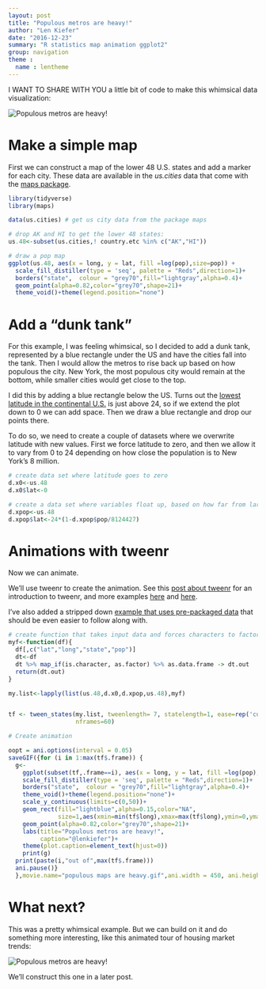 ```yaml
---
layout: post
title: "Populous metros are heavy!"
author: "Len Kiefer"
date: "2016-12-23"
summary: "R statistics map animation ggplot2"
group: navigation
theme :
  name : lentheme
---
```


I WANT TO SHARE WITH YOU a little bit of code to make this whimsical data visualization:

<img src="{{ site.url }}/img/charts_dec_23_2016/populous maps are heavy.gif" alt="Populous metros are heavy!"/>

# Make a simple map

First we can construct a map of the lower 48 U.S. states and add a marker for each city.  These data are available in the *us.cities* data that come with the [maps package](https://cran.r-project.org/web/packages/maps/index.html).

``` r
library(tidyverse)
library(maps)

data(us.cities) # get us city data from the package maps

# drop AK and HI to get the lower 48 states:
us.48<-subset(us.cities,! country.etc %in% c("AK","HI"))

# draw a pop map
ggplot(us.48, aes(x = long, y = lat, fill =log(pop),size=pop)) +
  scale_fill_distiller(type = 'seq', palette = "Reds",direction=1)+
  borders("state",  colour = "grey70",fill="lightgray",alpha=0.4)+
  geom_point(alpha=0.82,color="grey70",shape=21)+
  theme_void()+theme(legend.position="none")
```

# Add a "dunk tank"

For this example, I was feeling whimsical, so I decided to add a dunk tank, represented by a blue rectangle under the US and have the cities fall into the tank. Then I would allow the metros to rise back up based on how populous the city. New York, the most populous city would remain at the bottom, while smaller cities would get close to the top.

I did this by adding a blue rectangle below the US.  Turns out the [lowest latitude in the continental U.S.](https://en.wikipedia.org/wiki/List_of_extreme_points_of_the_United_States#Southernmost_points) is just above 24, so if we extend the plot down to 0 we can add space. Then we draw a blue rectangle and drop our points there.

To do so, we need to create a couple of datasets where we overwrite latitude with new values.  First we force latitude to zero, and then we allow it to vary from 0 to 24 depending on how close the population is to New York's 8 million.

``` r
# create data set where latitude goes to zero
d.x0<-us.48
d.x0$lat<-0

# create a data set where variables float up, based on how far from largestest (NYC) pop they are
d.xpop<-us.48
d.xpop$lat<-24*(1-d.xpop$pop/8124427)

```

# Animations with tweenr

Now we can animate.  

We'll use tweenr to create the animation. See this [post about tweenr]({% post_url 2016-05-29-improving-R-animated-gifs-with-tweenr %}) for an introduction to tweenr, and more examples [here]({% post_url 2016-05-30-more-tweenr-animations %}) and [here]({% post_url 2016-06-26-week-in-review %}). 

I've also added a stripped down [example that uses pre-packaged data]({% post_url 2016-12-19-more-tweenr-housing %}) that should be even easier to follow along with.


``` r

# create function that takes input data and forces characters to factors (so tweenr doesn't try to interpolate them)
myf<-function(df){
  df[,c("lat","long","state","pop")]
  dt<-df
  dt %>% map_if(is.character, as.factor) %>% as.data.frame -> dt.out
  return(dt.out)
}

my.list<-lapply(list(us.48,d.x0,d.xpop,us.48),myf)


tf <- tween_states(my.list, tweenlength= 7, statelength=1, ease=rep('cubic-in-out',3),
                   nframes=60)

# Create animation

oopt = ani.options(interval = 0.05)
saveGIF({for (i in 1:max(tf$.frame)) {
  g<-
    ggplot(subset(tf,.frame==i), aes(x = long, y = lat, fill =log(pop),size=pop)) +
    scale_fill_distiller(type = 'seq', palette = "Reds",direction=1)+
    borders("state",  colour = "grey70",fill="lightgray",alpha=0.4)+
    theme_void()+theme(legend.position="none")+
    scale_y_continuous(limits=c(0,50))+
    geom_rect(fill="lightblue",alpha=0.15,color="NA",
              size=1,aes(xmin=min(tf$long),xmax=max(tf$long),ymin=0,ymax=24.5))+
    geom_point(alpha=0.82,color="grey70",shape=21)+
    labs(title="Populous metros are heavy!",
         caption="@lenkiefer")+
    theme(plot.caption=element_text(hjust=0))
    print(g)
  print(paste(i,"out of",max(tf$.frame)))
  ani.pause()}
  },movie.name="populous maps are heavy.gif",ani.width = 450, ani.height = 450)

```


# What next?

This was a pretty whimsical example.  But we can build on it and do something more interesting, like this animated tour of housing market trends:

<img src="{{ site.url }}/img/charts_dec_23_2016/geo tween 12 22 2016 v4.gif" alt="Populous metros are heavy!"/>

We'll construct this one in a later post.

